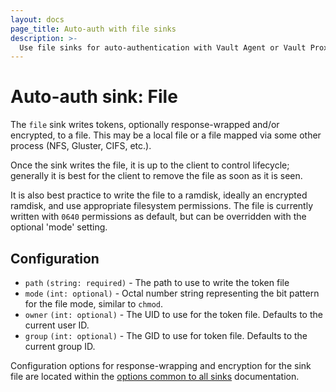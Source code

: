 ```yaml
---
layout: docs
page_title: Auto-auth with file sinks
description: >-
  Use file sinks for auto-authentication with Vault Agent or Vault Proxy.
---
```


# Auto-auth sink: File

The `file` sink writes tokens, optionally response-wrapped and/or encrypted, to
a file. This may be a local file or a file mapped via some other process (NFS,
Gluster, CIFS, etc.).

Once the sink writes the file, it is up to the client to control lifecycle;
generally it is best for the client to remove the file as soon as it is seen.

It is also best practice to write the file to a ramdisk, ideally an encrypted
ramdisk, and use appropriate filesystem permissions. The file is currently
written with `0640` permissions as default, but can be overridden with the optional
'mode' setting.

## Configuration

- `path` `(string: required)` - The path to use to write the token file
- `mode` `(int: optional)` - Octal number string representing the bit pattern for the file mode, similar to `chmod`.
- `owner` `(int: optional)` - The UID to use for the token file. Defaults to the current user ID.
- `group` `(int: optional)` - The GID to use for token file. Defaults to the current group ID.

<Note>

Configuration options for response-wrapping and encryption for the sink
file are located within the [options common to all sinks](/vault/docs/agent-and-proxy/autoauth#configuration-sinks) documentation.

</Note>
